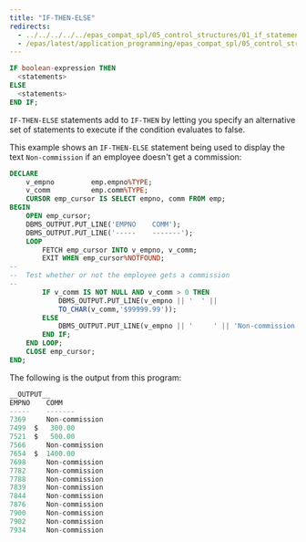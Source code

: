```yaml
---
title: "IF-THEN-ELSE"
redirects:
  - ../../../../../epas_compat_spl/05_control_structures/01_if_statement/02_if_then_else #generated for docs/epas/reorg-role-use-case-mode
  - /epas/latest/application_programming/epas_compat_spl/05_control_structures/01_if_statement/02_if_then_else/
---
```


<div id="if_then_else" class="registered_link"></div>

```sql
IF boolean-expression THEN
  <statements>
ELSE
  <statements>
END IF;
```

`IF-THEN-ELSE` statements add to `IF-THEN` by letting you specify an alternative set of statements to execute if the condition evaluates to false.

This example shows an `IF-THEN-ELSE` statement being used to display the text `Non-commission` if an employee doesn't get a commission:

```sql
DECLARE
    v_empno         emp.empno%TYPE;
    v_comm          emp.comm%TYPE;
    CURSOR emp_cursor IS SELECT empno, comm FROM emp;
BEGIN
    OPEN emp_cursor;
    DBMS_OUTPUT.PUT_LINE('EMPNO    COMM');
    DBMS_OUTPUT.PUT_LINE('-----    -------');
    LOOP
        FETCH emp_cursor INTO v_empno, v_comm;
        EXIT WHEN emp_cursor%NOTFOUND;
--
--  Test whether or not the employee gets a commission
--
        IF v_comm IS NOT NULL AND v_comm > 0 THEN
            DBMS_OUTPUT.PUT_LINE(v_empno || '  ' ||
            TO_CHAR(v_comm,'$99999.99'));
        ELSE
            DBMS_OUTPUT.PUT_LINE(v_empno || '     ' || 'Non-commission');
        END IF;
    END LOOP;
    CLOSE emp_cursor;
END;
```

The following is the output from this program:

```sql
__OUTPUT__
EMPNO    COMM
-----    -------
7369     Non-commission
7499  $   300.00
7521  $   500.00
7566     Non-commission
7654  $  1400.00
7698     Non-commission
7782     Non-commission
7788     Non-commission
7839     Non-commission
7844     Non-commission
7876     Non-commission
7900     Non-commission
7902     Non-commission
7934     Non-commission
```
